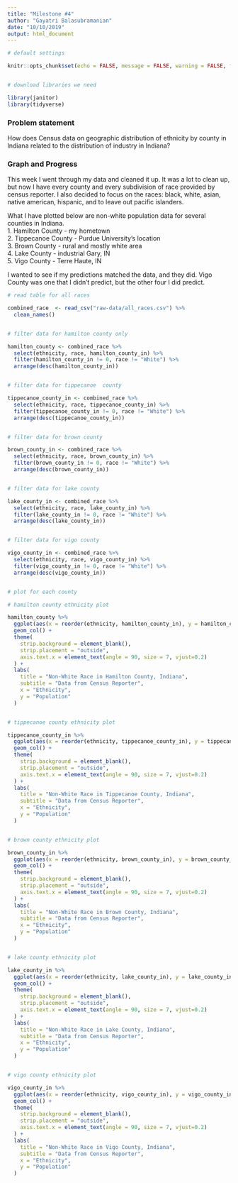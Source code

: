 ```yaml
---
title: "Milestone #4"
author: "Gayatri Balasubramanian"
date: "10/10/2019"
output: html_document
---
```


```r

# default settings

knitr::opts_chunk$set(echo = FALSE, message = FALSE, warning = FALSE, fig.width=7, fig.height=4)


# download libraries we need

library(janitor)
library(tidyverse)

```

### Problem statement

How does Census data on geographic distribution of ethnicity by county in Indiana related to the distribution of industry in Indiana?

### Graph and Progress

This week I went through my data and cleaned it up. It was a lot to clean up, but now I have every county and every subdivision of race provided by census reporter. I also decided to focus on the races: black, white, asian, native american, hispanic, and to leave out pacific islanders.  

What I have plotted below are non-white population data for several counties in Indiana.  
1. Hamilton County - my hometown  
2. Tippecanoe County - Purdue University's location  
3. Brown County - rural and mostly white area  
4. Lake County - industrial Gary, IN  
5. Vigo County - Terre Haute, IN  

I wanted to see if my predictions matched the data, and they did. Vigo County was one that I didn't predict, but the other four I did predict.


```r

# read table for all races

combined_race  <- read_csv("raw-data/all_races.csv") %>%
  clean_names()


# filter data for hamilton county only

hamilton_county <- combined_race %>% 
  select(ethnicity, race, hamilton_county_in) %>% 
  filter(hamilton_county_in != 0, race != "White") %>% 
  arrange(desc(hamilton_county_in))


# filter data for tippecanoe  county

tippecanoe_county_in <- combined_race %>% 
  select(ethnicity, race, tippecanoe_county_in) %>% 
  filter(tippecanoe_county_in != 0, race != "White") %>% 
  arrange(desc(tippecanoe_county_in))


# filter data for brown county

brown_county_in <- combined_race %>% 
  select(ethnicity, race, brown_county_in) %>% 
  filter(brown_county_in != 0, race != "White") %>% 
  arrange(desc(brown_county_in))


# filter data for lake county

lake_county_in <- combined_race %>% 
  select(ethnicity, race, lake_county_in) %>% 
  filter(lake_county_in != 0, race != "White") %>% 
  arrange(desc(lake_county_in))


# filter data for vigo county

vigo_county_in <- combined_race %>% 
  select(ethnicity, race, vigo_county_in) %>% 
  filter(vigo_county_in != 0, race != "White") %>% 
  arrange(desc(vigo_county_in))


# plot for each county

# hamilton county ethnicity plot

hamilton_county %>% 
  ggplot(aes(x = reorder(ethnicity, hamilton_county_in), y = hamilton_county_in, fill = race)) + 
  geom_col() +
  theme(
    strip.background = element_blank(),
    strip.placement = "outside", 
    axis.text.x = element_text(angle = 90, size = 7, vjust=0.2)
  ) +
  labs(
    title = "Non-White Race in Hamilton County, Indiana",
    subtitle = "Data from Census Reporter",
    x = "Ethnicity",
    y = "Population"
  )


# tippecanoe county ethnicity plot

tippecanoe_county_in %>% 
  ggplot(aes(x = reorder(ethnicity, tippecanoe_county_in), y = tippecanoe_county_in, fill = race)) + 
  geom_col() +
  theme(
    strip.background = element_blank(),
    strip.placement = "outside", 
    axis.text.x = element_text(angle = 90, size = 7, vjust=0.2)
  ) +
  labs(
    title = "Non-White Race in Tippecanoe County, Indiana",
    subtitle = "Data from Census Reporter",
    x = "Ethnicity",
    y = "Population"
  )


# brown county ethnicity plot

brown_county_in %>% 
  ggplot(aes(x = reorder(ethnicity, brown_county_in), y = brown_county_in, fill = race)) + 
  geom_col() +
  theme(
    strip.background = element_blank(),
    strip.placement = "outside", 
    axis.text.x = element_text(angle = 90, size = 7, vjust=0.2)
  ) +
  labs(
    title = "Non-White Race in Brown County, Indiana",
    subtitle = "Data from Census Reporter",
    x = "Ethnicity",
    y = "Population"
  )


# lake county ethnicity plot

lake_county_in %>% 
  ggplot(aes(x = reorder(ethnicity, lake_county_in), y = lake_county_in, fill = race)) + 
  geom_col() +
  theme(
    strip.background = element_blank(),
    strip.placement = "outside", 
    axis.text.x = element_text(angle = 90, size = 7, vjust=0.2)
  ) +
  labs(
    title = "Non-White Race in Lake County, Indiana",
    subtitle = "Data from Census Reporter",
    x = "Ethnicity",
    y = "Population"
  )


# vigo county ethnicity plot

vigo_county_in %>% 
  ggplot(aes(x = reorder(ethnicity, vigo_county_in), y = vigo_county_in, fill = race)) + 
  geom_col() +
  theme(
    strip.background = element_blank(),
    strip.placement = "outside", 
    axis.text.x = element_text(angle = 90, size = 7, vjust=0.2)
  ) +
  labs(
    title = "Non-White Race in Vigo County, Indiana",
    subtitle = "Data from Census Reporter",
    x = "Ethnicity",
    y = "Population"
  )

```